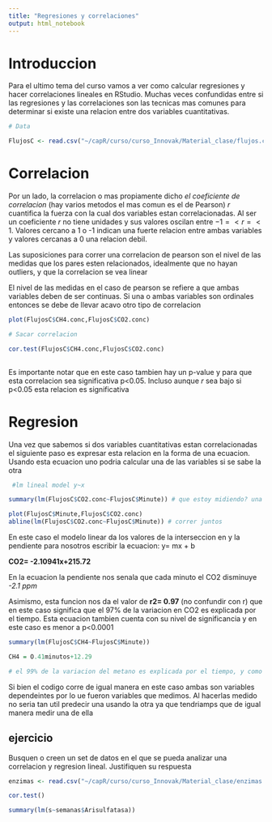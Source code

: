 ```yaml
---
title: "Regresiones y correlaciones"
output: html_notebook
---
```

# Introduccion

Para el ultimo tema del curso vamos a ver como calcular regresiones y hacer correlaciones lineales en RStudio. Muchas veces confundidas entre si las regresiones y las correlaciones son las tecnicas mas comunes para determinar si existe una relacion entre dos variables cuantitativas.


```r
# Data

FlujosC <- read.csv("~/capR/curso/curso_Innovak/Material_clase/flujos.csv")

```


# Correlacion

Por un lado, la  correlacion o mas propiamente dicho _el coeficiente de correlacion_ (hay varios metodos el mas comun es el de Pearson) _r_ cuantifica la fuerza con la cual dos variables estan correlacionadas. Al ser un coeficiente _r_ no tiene unidades y sus valores oscilan entre $-1 =< r =< 1$. Valores cercano a 1 o -1 indican una fuerte relacion entre ambas variables y valores cercanas a 0 una relacion debil.

Las suposiciones para correr una correlacion de pearson son el nivel de las medidas que los pares esten relacionados, idealmente que no hayan outliers, y que la correlacion se vea linear

El nivel de las medidas en el caso de pearson se refiere a que ambas variables deben de ser continuas. Si una o ambas variables son ordinales entonces se debe de llevar acavo otro tipo de correlacion 

```r

plot(FlujosC$CH4.conc,FlujosC$CO2.conc)

# Sacar correlacion

cor.test(FlujosC$CH4.conc,FlujosC$CO2.conc)
         
```

Es importante notar que en este caso tambien hay un p-value y para que esta correlacion sea significativa p<0.05. Incluso aunque _r_ sea bajo si p<0.05 esta relacion es significativa

# Regresion

Una vez que sabemos si dos variables cuantitativas estan correlacionadas el siguiente paso es expresar esta relacion en la forma de una ecuacion. Usando esta ecuacion uno podria calcular una de las variables si se sabe la otra 

```r
 #lm lineal model y~x

summary(lm(FlujosC$CO2.conc~FlujosC$Minute)) # que estoy midiendo? una regresion lineal de la liberaion de co2 por minuto

plot(FlujosC$Minute,FlujosC$CO2.conc)
abline(lm(FlujosC$CO2.conc~FlujosC$Minute)) # correr juntos


```

En este caso el modelo linear da los valores de la interseccion en y la pendiente para nosotros escribir la ecuacion: y= mx + b

  __CO2= -2.10941x+215.72__

En la ecuacion la pendiente nos senala que cada minuto el CO2 disminuye _-2.1 ppm_

Asimismo, esta funcion nos da el valor de __r2= 0.97__ (no confundir con r) que en este caso significa que el 97% de la variacion en CO2 es explicada por el tiempo. Esta ecuacion tambien cuenta con su nivel de significancia y en este caso es menor a p<0.0001


```r

summary(lm(FlujosC$CH4~FlujosC$Minute))

CH4 = O.41minutos+12.29

# el 99% de la variacion del metano es explicada por el tiempo, y como p-value es menor a .05 hay diferencia significativa y por lo tanto en la ecuacion no señala que el metano aumenta cada minuto.41 ppm


```

Si bien el codigo corre de igual manera en este caso ambas son variables dependeintes por lo ue fueron variables que medimos. Al hacerlas medido no seria tan util predecir una usando la otra ya que tendriamps que de igual manera medir una de ella

## ejercicio

Busquen o creen un set de datos en el que se pueda analizar una correlacion y regresion lineal. Justifiquen su respuesta

```r

enzimas <- read.csv("~/capR/curso/curso_Innovak/Material_clase/enzimas.csv")

cor.test()

summary(lm(s~semanas$Arisulfatasa))



```


